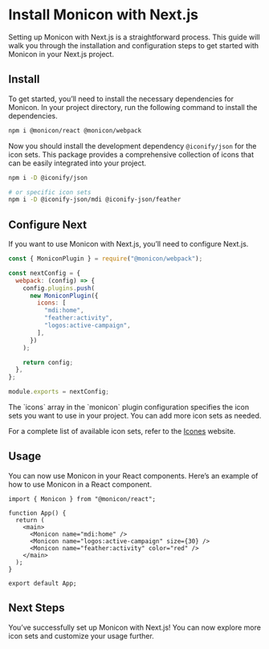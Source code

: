 
# Install Monicon with Next.js

Setting up Monicon with Next.js is a straightforward process. This guide will walk you through the installation and configuration steps to get started with Monicon in your Next.js project.

<Steps>

## Install

To get started, you’ll need to install the necessary dependencies for Monicon. In your project directory, run the following command to install the dependencies.

```sh npm2yarn
npm i @monicon/react @monicon/webpack
```

Now you should install the development dependency `@iconify/json` for the icon sets. This package provides a comprehensive collection of icons that can be easily integrated into your project.

```sh npm2yarn
npm i -D @iconify/json

# or specific icon sets
npm i -D @iconify-json/mdi @iconify-json/feather
```

## Configure Next

If you want to use Monicon with Next.js, you’ll need to configure Next.js.

```js filename="next.config.js"
const { MoniconPlugin } = require("@monicon/webpack");

const nextConfig = {
  webpack: (config) => {
    config.plugins.push(
      new MoniconPlugin({
        icons: [
          "mdi:home",
          "feather:activity",
          "logos:active-campaign",
        ],
      })
    );

    return config;
  },
};

module.exports = nextConfig;
```

<Callout>
The `icons` array in the `monicon` plugin configuration specifies the icon sets you want to use in your project. You can add more icon sets as needed.

For a complete list of available icon sets, refer to the [Icones](https://icones.js.org/) website.
</Callout>

## Usage

You can now use Monicon in your React components. Here’s an example of how to use Monicon in a React component.

```tsx filename="src/app/page.tsx"
import { Monicon } from "@monicon/react";

function App() {
  return (
    <main>
      <Monicon name="mdi:home" />
      <Monicon name="logos:active-campaign" size={30} />
      <Monicon name="feather:activity" color="red" />
    </main>
  );
}

export default App;
```

## Next Steps

You’ve successfully set up Monicon with Next.js! You can now explore more icon sets and customize your usage further.
</Steps>